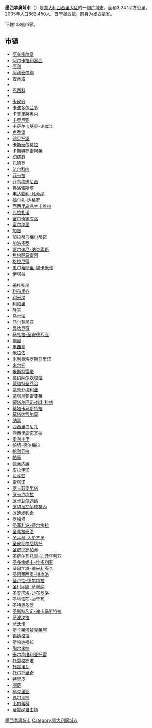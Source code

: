 {{Infobox_ProvinceIT |
  fullname              = Città metropolitana di Messina|
  name                  = |
  image_map             = Messina in Italy.svg|
  region                = [[西西里岛|西西里大区]] |
  capital               = [[墨西拿|墨西拿]] |
  commune               = 108 |
  area                  = 3,247 |
  population_as_of      = (2005) |
  population            = 662,450 |
  populationdensity     = 204 |
  vehicle               = ME |
  postal_code           = 98000-98100 |
  telephone_prefix      = 090, 0941, 0942 |
  ISTAT                 = 083 |
  president             = Salvatore Leonardi |
  map                   = [[File:Messina_posizione.png|150px]]|
  coatofarms            = |
}}
'''墨西拿廣域市'''（{{lang-it|Città metropolitana di Messina}}）是[[意大利|意大利]][[西西里岛|西西里大区]]的一個[[广域市_(意大利)|广域市]]。面積3,247平方公里，2005年人口662,450人。首府[[墨西拿|墨西拿]]。前身为[[墨西拿省|墨西拿省]]。

下轄108個市鎮。

==市镇==
{{div col|colwidth=10em}}
* [[阿奎多尔奇|阿奎多尔奇]]
* [[阿尔卡拉利富西|阿尔卡拉利富西]]
* [[阿利|阿利]]
* [[阿利泰尔梅|阿利泰尔梅]]
* [[安蒂洛|安蒂洛]]
* {{le|巴切洛纳-波佐迪戈托|Barcellona Pozzo di Gotto}}
* [[巴西科|巴西科]]
* {{le|布罗洛 (墨西拿广域市)|Brolo|布罗洛}}
* [[卡皮齐|卡皮齐]]
* [[卡波多尔兰多|卡波多尔兰多]]
* [[卡普里莱奥内|卡普里莱奥内]]
* [[卡罗尼亚|卡罗尼亚]]
* [[卡萨尔韦基奥-锡库洛|卡萨尔韦基奥-锡库洛]]
* [[卢乔堡|卢乔堡]]
* [[翁贝托堡|翁贝托堡]]
* [[卡斯泰尔莫拉|卡斯泰尔莫拉]]
* [[卡斯特罗雷阿莱|卡斯特罗雷阿莱]]
* [[切萨罗|切萨罗]]
* [[孔德罗|孔德罗]]
* [[法尔科内|法尔科内]]
* [[菲卡拉|菲卡拉]]
* [[菲乌梅迪尼西|菲乌梅迪尼西]]
* [[弗洛雷斯塔|弗洛雷斯塔]]
* [[丰达凯利-凡蒂纳|丰达凯利-凡蒂纳]]
* [[福尔扎-达格罗|福尔扎-达格罗]]
* [[西西里岛弗兰卡维拉|西西里岛弗兰卡维拉]]
* [[弗拉扎诺|弗拉扎诺]]
* [[富尔奇锡库洛|富尔奇锡库洛]]
* [[富尔纳里|富尔纳里]]
* [[加吉|加吉]]
* [[加拉蒂马梅尔蒂诺|加拉蒂马梅尔蒂诺]]
* [[加洛多罗|加洛多罗]]
* [[贾尔迪尼-纳克索斯|贾尔迪尼-纳克索斯]]
* [[焦约萨马雷阿|焦约萨马雷阿]]
* [[格拉尼蒂|格拉尼蒂]]
* [[瓜尔蒂耶里-锡卡米诺|瓜尔蒂耶里-锡卡米诺]]
* [[伊塔拉|伊塔拉]]
* {{link-it|莱尼 (墨西拿广域市)|Leni|莱尼}}
* [[莱托扬尼|莱托扬尼]]
* [[利布里齐|利布里齐]]
* [[利米纳|利米纳]]
* [[利帕里|利帕里]]
* [[隆吉|隆吉]]
* [[马尔法|马尔法]]
* [[马尔瓦尼亚|马尔瓦尼亚]]
* [[曼达尼奇|曼达尼奇]]
* [[马扎拉-圣安德烈亚|马扎拉-圣安德烈亚]]
* [[梅里_(意大利)|梅里]]
* [[墨西拿|墨西拿]]
* [[米拉佐|米拉佐]]
* [[米利泰洛罗斯马里诺|米利泰洛罗斯马里诺]]
* [[米尔托|米尔托]]
* [[米斯特雷塔|米斯特雷塔]]
* [[莫约阿尔坎塔拉|莫约阿尔坎塔拉]]
* [[蒙福特圣乔治|蒙福特圣乔治]]
* [[蒙朱菲梅利亚|蒙朱菲梅利亚]]
* [[蒙塔尼亚雷亚莱|蒙塔尼亚雷亚莱]]
* [[蒙塔尔巴诺-埃利科纳|蒙塔尔巴诺-埃利科纳]]
* [[莫塔卡马斯特拉|莫塔卡马斯特拉]]
* [[莫塔达费尔莫|莫塔达费尔莫]]
* [[纳索|纳索]]
* [[西西里岛尼扎|西西里岛尼扎]]
* [[西西里岛诺瓦拉|西西里岛诺瓦拉]]
* [[奥利韦里|奥利韦里]]
* [[帕切-德尔梅拉|帕切-德尔梅拉]]
* [[帕利亚拉|帕利亚拉]]
* [[帕蒂|帕蒂]]
* [[佩蒂内奥|佩蒂内奥]]
* [[皮拉伊诺|皮拉伊诺]]
* [[拉库亚|拉库亚]]
* [[雷塔诺|雷塔诺]]
* [[罗卡菲奥里塔|罗卡菲奥里塔]]
* [[罗卡卢梅拉|罗卡卢梅拉]]
* [[罗卡瓦尔迪纳|罗卡瓦尔迪纳]]
* [[罗切拉瓦尔德莫内|罗切拉瓦尔德莫内]]
* [[罗迪米利奇|罗迪米利奇]]
* [[罗梅塔|罗梅塔]]
* [[圣菲利波-德尔梅拉|圣菲利波-德尔梅拉]]
* [[圣弗拉泰洛|圣弗拉泰洛]]
* [[圣马科-达伦齐奥|圣马科-达伦齐奥]]
* [[圣皮耶尔尼切托|圣皮耶尔尼切托]]
* [[圣皮耶罗帕蒂|圣皮耶罗帕蒂]]
* [[圣萨尔瓦托雷-迪菲塔利亚|圣萨尔瓦托雷-迪菲塔利亚]]
* [[圣多梅妮卡-维多利亚|圣多梅妮卡-维多利亚]]
* [[圣阿加塔-迪米利泰洛|圣阿加塔-迪米利泰洛]]
* [[圣阿莱西奥-锡库洛|圣阿莱西奥-锡库洛]]
* [[圣卢恰-德尔梅拉|圣卢恰-德尔梅拉]]
* [[圣玛丽娜-萨利纳|圣玛丽娜-萨利纳]]
* [[圣安杰洛-迪布罗洛|圣安杰洛-迪布罗洛]]
* [[圣特雷莎-迪里瓦|圣特雷莎-迪里瓦]]
* [[圣特奥多罗_(墨西拿广域市)|圣特奥多罗]]
* [[圣斯特凡诺-迪卡马斯特拉|圣斯特凡诺-迪卡马斯特拉]]
* [[萨波纳拉|萨波纳拉]]
* [[萨沃卡|萨沃卡]]
* [[斯卡莱塔赞克莱阿|斯卡莱塔赞克莱阿]]
* [[锡纳格拉|锡纳格拉]]
* [[斯帕达福拉|斯帕达福拉]]
* [[陶尔米纳|陶尔米纳]]
* [[泰尔梅维利亚托雷|泰尔梅维利亚托雷]]
* [[托雷格罗塔|托雷格罗塔]]
* [[托雷诺瓦|托雷诺瓦]]
* [[托尔托里奇|托尔托里奇]]
* [[特里皮|特里皮]]
* [[图萨|图萨]]
* [[乌克里亚|乌克里亚]]
* [[瓦尔迪纳|瓦尔迪纳]]
* [[韦内蒂科|韦内蒂科]]
* [[蒂雷纳自由镇|蒂雷纳自由镇]]
{{div col end}}

{{Sicily}}
{{墨西拿廣域市市鎮|nocat=yes}}
{{Authority control}}
[[Category:墨西拿廣域市|]]
[[Category:意大利廣域市|Category:意大利廣域市]]